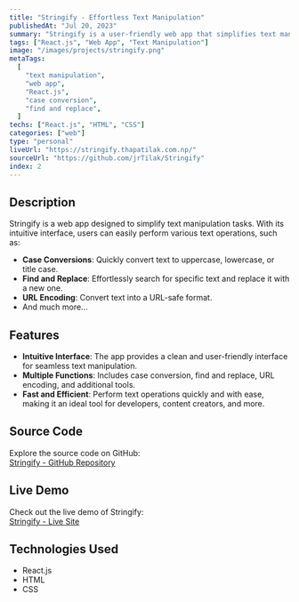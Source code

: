 ```yaml
---
title: "Stringify - Effortless Text Manipulation"
publishedAt: "Jul 20, 2023"
summary: "Stringify is a user-friendly web app that simplifies text manipulation. It allows users to perform tasks like case conversions, find and replace, URL encoding, and more."
tags: ["React.js", "Web App", "Text Manipulation"]
image: "/images/projects/stringify.png"
metaTags:
  [
    "text manipulation",
    "web app",
    "React.js",
    "case conversion",
    "find and replace",
  ]
techs: ["React.js", "HTML", "CSS"]
categories: ["web"]
type: "personal"
liveUrl: "https://stringify.thapatilak.com.np/"
sourceUrl: "https://github.com/jrTilak/Stringify"
index: 2
---
```


## Description

Stringify is a web app designed to simplify text manipulation tasks. With its intuitive interface, users can easily perform various text operations, such as:

- **Case Conversions**: Quickly convert text to uppercase, lowercase, or title case.
- **Find and Replace**: Effortlessly search for specific text and replace it with a new one.
- **URL Encoding**: Convert text into a URL-safe format.
- And much more...

## Features

- **Intuitive Interface**: The app provides a clean and user-friendly interface for seamless text manipulation.
- **Multiple Functions**: Includes case conversion, find and replace, URL encoding, and additional tools.
- **Fast and Efficient**: Perform text operations quickly and with ease, making it an ideal tool for developers, content creators, and more.

## Source Code

Explore the source code on GitHub:  
[Stringify - GitHub Repository](https://github.com/jrTilak/Stringify)

## Live Demo

Check out the live demo of Stringify:  
[Stringify - Live Site](https://stringify.thapatilak.com.np/)

## Technologies Used

- React.js
- HTML
- CSS
